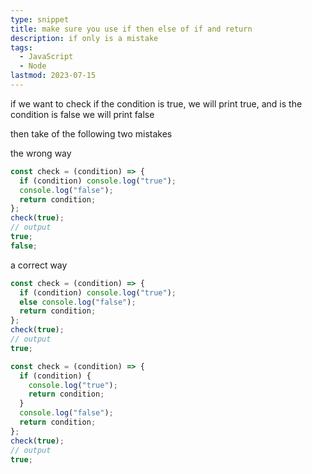 ```yaml
---
type: snippet
title: make sure you use if then else of if and return
description: if only is a mistake
tags:
  - JavaScript
  - Node
lastmod: 2023-07-15
---
```


if we want to check if the condition is true, we will print true, and is the condition is false we will print false

then take of the following two mistakes

the wrong way

```js
const check = (condition) => {
  if (condition) console.log("true");
  console.log("false");
  return condition;
};
check(true);
// output
true;
false;
```

a correct way

```js
const check = (condition) => {
  if (condition) console.log("true");
  else console.log("false");
  return condition;
};
check(true);
// output
true;
```

```js
const check = (condition) => {
  if (condition) {
    console.log("true");
    return condition;
  }
  console.log("false");
  return condition;
};
check(true);
// output
true;
```
